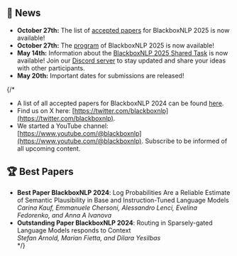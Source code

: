 ## 📣 News 

- **October 27th:** The list of [accepted papers](/2025/accepted_papers) for BlackboxNLP 2025 is now available!
- **October 27th:** The [program](/2025/#program) of BlackboxNLP 2025 is now available!
- **May 14th:** Information about the [BlackboxNLP 2025 Shared Task](/2025/task) is now available! Join our [Discord server](http://discord.gg/n5uwjQcxPR) to stay updated and share your ideas with other participants.
- **May 20th:** Important dates for submissions are released!

{/* 
- A list of all accepted papers for BlackboxNLP 2024 can be found [here](https://blackboxnlp.github.io/papers).
- Find us on X here: [https://twitter.com/blackboxnlp](https://twitter.com/blackboxnlp).
- We started a YouTube channel: [https://www.youtube.com/@blackboxnlp](https://www.youtube.com/@blackboxnlp). Subscribe to be informed of all upcoming content. 

## 🏆 Best Papers

- **Best Paper BlackboxNLP 2024**: Log Probabilities Are a Reliable Estimate of Semantic Plausibility in Base and Instruction-Tuned Language Models<br>_Carina Kauf, Emmanuele Chersoni, Alessandro Lenci, Evelina Fedorenko, and Anna A Ivanova_</br>
- **Outstanding Paper BlackboxNLP 2024**: Routing in Sparsely-gated Language Models responds to Context<br>_Stefan Arnold, Marian Fietta, and Dilara Yesilbas_</br> */}